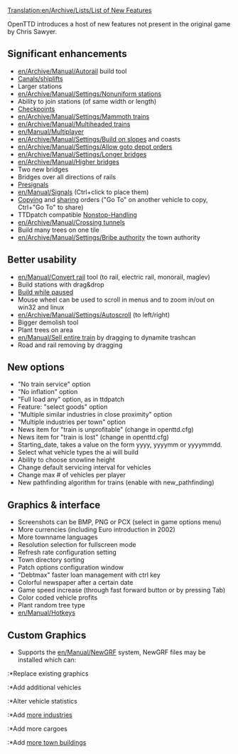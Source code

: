[[Translation:en/Archive/Lists/List of New Features]]
{{es/Traducción|List of New Features|0}}

OpenTTD introduces a host of new features not present in the original game by Chris Sawyer.

==Significant enhancements==
*[[en/Archive/Manual/Autorail]] build tool
*[[en/Manual/Water Transport Tiles|Canals/shiplifts]]
*Larger stations
*[[en/Archive/Manual/Settings/Nonuniform stations]]
*Ability to join stations (of same width or length)
*[[en/Manual/Waypoints|Checkpoints]]
*[[en/Archive/Manual/Settings/Mammoth trains]]
*[[en/Archive/Manual/Multiheaded trains]]
*[[en/Manual/Multiplayer]]
*[[en/Archive/Manual/Settings/Build on slopes]] and coasts
*[[en/Archive/Manual/Settings/Allow goto depot orders]]
*[[en/Archive/Manual/Settings/Longer bridges]]
*[[en/Archive/Manual/Higher bridges]]
*Two new bridges
*Bridges over all directions of rails
*[[en/Manual/Signals#Pre-signals|Presignals]]
*[[en/Manual/Signals]] (Ctrl+click to place them)
*[[en/Manual/Orders|Copying]] and [[en/Manual/Orders|sharing]] orders ("Go To" on another vehicle to copy, Ctrl+"Go To" to share)
*TTDpatch compatible [[en/Archive/Manual/Non-stop|Nonstop-Handling]]
*[[en/Archive/Manual/Crossing tunnels]]
*Build many trees on one tile
*[[en/Archive/Manual/Settings/Bribe authority]] the town authority

==Better usability==
* [[en/Manual/Convert rail]] tool (to rail, electric rail, monorail, maglev)
* Build stations with drag&drop
* [[en/Manual/Cheats#Build while in pause mode|Build while paused]]
* Mouse wheel can be used to scroll in menus and to zoom in/out on win32 and linux
* [[en/Archive/Manual/Settings/Autoscroll]] (to left/right)
* Bigger demolish tool
* Plant trees on area
* [[en/Manual/Sell entire train]] by dragging to dynamite trashcan
* Road and rail removing by dragging

==New options==
* "No train service" option
* "No inflation" option
* "Full load any" option, as in ttdpatch
* Feature: "select goods" option
* "Multiple similar industries in close proximity" option
* "Multiple industries per town" option
* News item for "train is unprofitable" (change in openttd.cfg)
* News item for "train is lost" (change in openttd.cfg)
* Starting_date, takes a value on the form yyyy, yyyymm or yyyymmdd.
* Select what vehicle types the ai will build
* Ability to choose snowline height
* Change default servicing interval for vehicles
* Change max # of vehicles per player
* New pathfinding algorithm for trains (enable with new_pathfinding)

==Graphics & interface==
* Screenshots can be BMP, PNG or PCX (select in game options menu)
* More currencies (including Euro introduction in 2002)
* More townname languages
* Resolution selection for fullscreen mode
* Refresh rate configuration setting
* Town directory sorting
* Patch options configuration window
* "Debtmax" faster loan management with ctrl key
* Colorful newspaper after a certain date
* Game speed increase (through fast forward button or by pressing Tab)
* Color coded vehicle profits
* Plant random tree type
* [[en/Manual/Hotkeys]]

==Custom Graphics==
*Supports the [[en/Manual/NewGRF]] system, NewGRF files may be installed which can:
:*Replace existing graphics
:*Add additional vehicles
:*Alter vehicle statistics
:*Add [[en/newindustries|more industries]]
:*Add more cargoes
:*Add [[en/newhouses|more town buildings]]